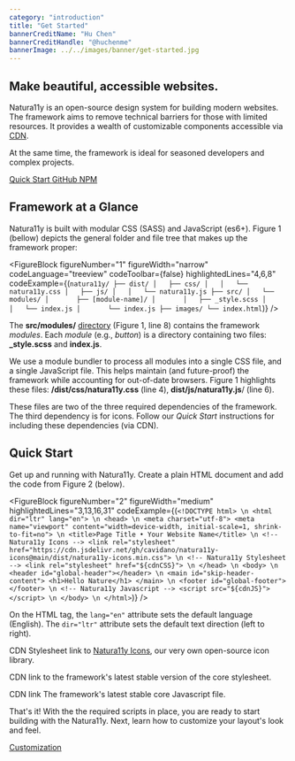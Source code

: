 ```yaml
---
category: "introduction"
title: "Get Started"
bannerCreditName: "Hu Chen"
bannerCreditHandle: "@huchenme"
bannerImage: ../../images/banner/get-started.jpg
---
```



<TextBlock>

<h2 className="h1">
    Make beautiful, accessible websites.
</h2>

Natura11y is an open-source design system for building modern websites. The framework aims to remove technical barriers for those with limited resources. It provides a wealth of customizable components accessible via <a href="#1">CDN</a>.

At the same time, the framework is ideal for seasoned developers and complex projects.

<div className="grid grid--column-3--md gap-1 text-color-link font-size-md">
    <a className="button button--outline button--has-icon width-100"
        href="#quickStart">
        <span className="icon icon-arrow-down button__icon" aria-hidden="true"></span>
        <span className="button__text">Quick Start</span>
    </a>
    <a className="button button--outline button--has-icon width-100"
        href="https://github.com/cavidano/natura11y" target="_blank">
        <span className="icon icon-github button__icon" aria-hidden="true"></span>
        <span className="button__text">GitHub</span>
    </a>
    <a className="button button--outline button--has-icon width-100"
        href="https://www.npmjs.com/package/natura11y" target="_blank">
        <span className="icon icon-npm button__icon" aria-hidden="true"></span>
        <span className="button__text">NPM</span>
    </a>
</div>

</TextBlock>

<Divider id="framework-at-a-glance" />

<TextBlock>

## Framework at a Glance

Natura11y is built with modular CSS (SASS) and JavaScript (es6+). Figure 1 (bellow) depicts the general folder and file tree that makes up the framework proper:

</TextBlock>

<FigureBlock 
    figureNumber="1"
    figureWidth="narrow"
    codeLanguage="treeview"
    codeToolbar={false}
    highlightedLines="4,6,8"
    codeExample={(`
    natura11y/
    ├── dist/
    │   ├── css/
    │   │   └── natura11y.css
    │   ├── js/
    │   │   └── natura11y.js
    ├── src/
    │   └── modules/
    │       ├── [module-name]/
    │       │   ├── _style.scss
    │       │   └── index.js
    │       └── index.js
    ├── images/
    └── index.html
    `)}
/>

<TextBlock>

The **src/modules/** <a href="https://github.com/cavidano/natura11y/tree/main/src/modules" target="_blank">directory</a> (Figure 1, line 8) contains the framework *modules*. Each *module* (e.g., *button*) is a directory containing two files: **_style.scss** and **index.js**.

We use a module bundler to process all modules into a single CSS file, and a single JavaScript file. This helps maintain (and future-proof) the framework while accounting for out-of-date browsers. Figure 1 highlights these files: **/dist/css/natura11y.css** (line 4), **dist/js/natura11y.js**/ (line 6).

These files are two of the three required dependencies of the framework. The third dependency is for icons. Follow our *Quick Start* instructions for including these dependencies (via CDN).

</TextBlock>

<Divider id="quick-start" />

<TextBlock>

## Quick Start

Get up and running with Natura11y. Create a plain HTML document and add the code from Figure 2 (below).

</TextBlock>

<FigureBlock 
    figureNumber="2"
    figureWidth="medium"
    highlightedLines="3,13,16,31"
    codeExample={(`
    <!DOCTYPE html> \n
    <html dir="ltr" lang="en"> \n
        <head> \n
            <meta charset="utf-8">
            <meta name="viewport" content="width=device-width, initial-scale=1, shrink-to-fit=no"> \n
            <title>Page Title • Your Website Name</title> \n
            <!-- Natura11y Icons -->
            <link rel="stylesheet" href="https://cdn.jsdelivr.net/gh/cavidano/natura11y-icons@main/dist/natura11y-icons.min.css"> \n
            <!-- Natura11y Stylesheet -->
            <link rel="stylesheet" href="${cdnCSS}"> \n
        </head> \n
        <body> \n
            <header id="global-header"></header> \n
            <main id="skip-header-content">
                <h1>Hello Nature</h1>
            </main> \n
            <footer id="global-footer"></footer> \n
            <!-- Natura11y Javascript -->
            <script src="${cdnJS}"></script> \n
        </body> \n
    </html>
    `)}
/>

<TableLineDescBlock targetFigure="2">

<TableLineDescRow lines="3">

On the HTML tag, the `lang="en"` attribute sets the default language (English). The `dir="ltr"` attribute sets the default text direction (left to right).

</TableLineDescRow>

<TableLineDescRow lines="13">

CDN Stylesheet link to <a href="/icons">Natura11y Icons</a>, our very own open-source icon library.

</TableLineDescRow>

<TableLineDescRow lines="16">

CDN link to the framework's latest stable version of the core stylesheet.

</TableLineDescRow>

<TableLineDescRow lines="31">

CDN link The framework's latest stable core Javascript file.

</TableLineDescRow>

</TableLineDescBlock>

<TextBlock>

That's it! With the the required scripts in place, you are ready to start building with the Natura11y. Next, learn how to customize your layout's look and feel.

</TextBlock>

<div className="container narrow margin-y-4">
    <a className="button button--has-icon theme-primary" href="/docs/customization">
        <span className="button__text">Customization</span>
        <span className="icon icon-arrow-right" aria-hidden="true"></span>
    </a>
</div>